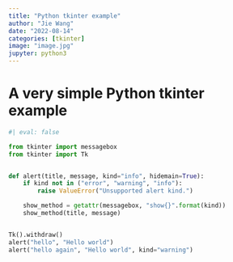 ```yaml
---
title: "Python tkinter example"
author: "Jie Wang"
date: "2022-08-14"
categories: [tkinter]
image: "image.jpg"
jupyter: python3
---
```



# A very simple Python tkinter example
```python
#| eval: false

from tkinter import messagebox
from tkinter import Tk


def alert(title, message, kind="info", hidemain=True):
    if kind not in ("error", "warning", "info"):
        raise ValueError("Unsupported alert kind.")

    show_method = getattr(messagebox, "show{}".format(kind))
    show_method(title, message)


Tk().withdraw()
alert("hello", "Hello world")
alert("hello again", "Hello world", kind="warning")

```
